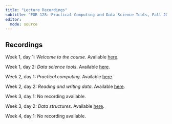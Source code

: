 ```yaml
---
title: "Lecture Recordings"
subtitle: "FOR 128: Practical Computing and Data Science Tools, Fall 2024"
editor: 
  mode: source
---
```


## Recordings

Week 1, day 1: *Welcome to the course*. Available [here](https://mediaspace.msu.edu/media/Week+1+Day+1/1_33yh2vbh).

Week 1, day 2: *Data science tools*. Available [here](https://mediaspace.msu.edu/media/Week+1+Day+2/1_at4prglo).

Week 2, day 1: *Practical computing*. Available [here](https://mediaspace.msu.edu/media/FOR+128+F24A+Week+2+Day+1/1_zs9on3pq).

Week 2, day 2: *Reading and writing data*. Available [here](https://mediaspace.msu.edu/media/FOR+128+F24A+Week+2+Day+2/1_doi7g8ki?st=43).

Week 3, day 1: No recording available.

Week 3, day 2: *Data structures*. Available [here]( https://mediaspace.msu.edu/media/Kaltura+Capture+recording+-+September+12th+2024%2C+9A13A53+am/1_xczop9dq).

Week 4, day 1: No recording available.

